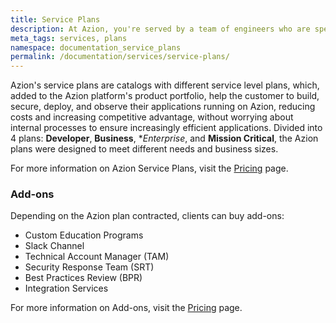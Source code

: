 ```yaml
---
title: Service Plans
description: At Azion, you're served by a team of engineers who are specialized in performance, security, high availability, and scalability of content, web applications, and APIs, especially in mission-critical environments.
meta_tags: services, plans
namespace: documentation_service_plans
permalink: /documentation/services/service-plans/
---
```


Azion's service plans are catalogs with different service level plans, which, added to the Azion platform's product portfolio, help the customer to build, secure, deploy, and observe their applications running on Azion, reducing costs and increasing competitive advantage, without worrying about internal processes to ensure increasingly efficient applications. Divided into 4 plans: **Developer**, **Business**, **Enterprise*, and **Mission Critical**, the Azion plans were designed to meet different needs and business sizes.

For more information on Azion Service Plans, visit the [Pricing](https://www.azion.com/en/pricing) page.

### Add-ons

Depending on the Azion plan contracted, clients can buy add-ons:

- Custom Education Programs
- Slack Channel
- Technical Account Manager (TAM)
- Security Response Team (SRT)
- Best Practices Review (BPR)
- Integration Services

For more information on Add-ons, visit the [Pricing](https://www.azion.com/en/pricing) page.
